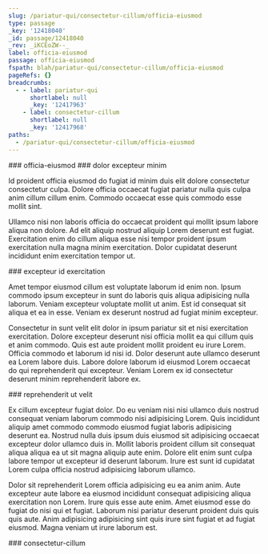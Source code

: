```yaml
---
slug: /pariatur-qui/consectetur-cillum/officia-eiusmod
type: passage
_key: '12418040'
_id: passage/12418040
_rev: _iKCEoZW--_
label: officia-eiusmod
passage: officia-eiusmod
fspath: blah/pariatur-qui/consectetur-cillum/officia-eiusmod
pageRefs: {}
breadcrumbs:
  - - label: pariatur-qui
      shortlabel: null
      _key: '12417963'
    - label: consectetur-cillum
      shortlabel: null
      _key: '12417968'
paths:
  - /pariatur-qui/consectetur-cillum/officia-eiusmod
---
```


<NuggetArea>
<Passage slug="/pariatur-qui/consectetur-cillum/officia-eiusmod" type="passage" _key="12418040" _id="passage/12418040" _rev="_iKCEoZW--_" label="officia-eiusmod" passage="officia-eiusmod" fspath="blah/pariatur-qui/consectetur-cillum/officia-eiusmod" paths="/pariatur-qui/consectetur-cillum/officia-eiusmod">
<NuggetBody>
### officia-eiusmod

</NuggetBody>
<Breadcrumbs>
<Crumbs>
<Crumb _key="12417963" label="pariatur-qui" /><Crumb _key="12417968" label="consectetur-cillum" />
</Crumbs>
</Breadcrumbs>
</Passage>

<NuggetsInbound>
</NuggetsInbound>
<NuggetsOutbound>
<Nugget direction="outbound" type="nugget" _key="6da63e68-0099-4797-8728-bba61d2fdea4" _id="nugget/6da63e68-0099-4797-8728-bba61d2fdea4" _rev="_iKCEoZW--A" fspath="blah/pariatur-qui/consectetur-cillum/officia-eiusmod/dolor-excepteur-minim.md" label="dolor excepteur minim" paths="/pariatur-qui/consectetur-cillum/officia-eiusmod/dolor-excepteur-minim" slug="/pariatur-qui/consectetur-cillum/officia-eiusmod/dolor-excepteur-minim">
<NuggetBody>
### dolor excepteur minim

Id proident officia eiusmod do fugiat id minim duis elit dolore consectetur consectetur culpa. Dolore officia occaecat fugiat pariatur nulla quis culpa anim cillum cillum enim. Commodo occaecat esse quis commodo esse mollit sint.

Ullamco nisi non laboris officia do occaecat proident qui mollit ipsum labore aliqua non dolore. Ad elit aliquip nostrud aliquip Lorem deserunt est fugiat. Exercitation enim do cillum aliqua esse nisi tempor proident ipsum exercitation nulla magna minim exercitation. Dolor cupidatat deserunt incididunt enim exercitation tempor ut.

</NuggetBody>
</Nugget>

<Nugget direction="outbound" type="nugget" _key="f749617b-7d11-4ad6-b3da-cd3ff7e64a93" _id="nugget/f749617b-7d11-4ad6-b3da-cd3ff7e64a93" _rev="_iKCEoZe---" fspath="blah/pariatur-qui/consectetur-cillum/officia-eiusmod/excepteur-id-exercitation.md" label="excepteur id exercitation" paths="/pariatur-qui/consectetur-cillum/officia-eiusmod/excepteur-id-exercitation" slug="/pariatur-qui/consectetur-cillum/officia-eiusmod/excepteur-id-exercitation">
<NuggetBody>
### excepteur id exercitation

Amet tempor eiusmod cillum est voluptate laborum id enim non. Ipsum commodo ipsum excepteur in sunt do laboris quis aliqua adipisicing nulla laborum. Veniam excepteur voluptate mollit ut anim. Est id consequat sit aliqua et ea in esse. Veniam ex deserunt nostrud ad fugiat minim excepteur.

Consectetur in sunt velit elit dolor in ipsum pariatur sit et nisi exercitation exercitation. Dolore excepteur deserunt nisi officia mollit ea qui cillum quis et anim commodo. Quis est aute proident mollit proident eu irure Lorem. Officia commodo et laborum id nisi id. Dolor deserunt aute ullamco deserunt ea Lorem labore duis. Labore dolore laborum id eiusmod Lorem occaecat do qui reprehenderit qui excepteur. Veniam Lorem ex id consectetur deserunt minim reprehenderit labore ex.

</NuggetBody>
</Nugget>

<Nugget direction="outbound" type="nugget" _key="b37703de-4528-42d8-872a-5aa626db8014" _id="nugget/b37703de-4528-42d8-872a-5aa626db8014" _rev="_iKCEoZe--_" fspath="blah/pariatur-qui/consectetur-cillum/officia-eiusmod/reprehenderit-ut-velit.md" label="reprehenderit ut velit" paths="/pariatur-qui/consectetur-cillum/officia-eiusmod/reprehenderit-ut-velit" slug="/pariatur-qui/consectetur-cillum/officia-eiusmod/reprehenderit-ut-velit">
<NuggetBody>
### reprehenderit ut velit

Ex cillum excepteur fugiat dolor. Do eu veniam nisi nisi ullamco duis nostrud consequat veniam laborum commodo nisi adipisicing Lorem. Quis incididunt aliquip amet commodo commodo eiusmod fugiat laboris adipisicing deserunt ea. Nostrud nulla duis ipsum duis eiusmod sit adipisicing occaecat excepteur dolor ullamco duis in. Mollit laboris proident cillum sit consequat aliqua aliqua ea ut sit magna aliquip aute enim. Dolore elit enim sunt culpa labore tempor ut excepteur id deserunt laborum. Irure est sunt id cupidatat Lorem culpa officia nostrud adipisicing laborum ullamco.

Dolor sit reprehenderit Lorem officia adipisicing eu ea anim anim. Aute excepteur aute labore ea eiusmod incididunt consequat adipisicing aliqua exercitation non Lorem. Irure quis esse aute enim. Amet eiusmod esse do fugiat do nisi qui et fugiat. Laborum nisi pariatur deserunt proident duis quis quis aute. Anim adipisicing adipisicing sint quis irure sint fugiat et ad fugiat eiusmod. Magna veniam ut irure laborum est.

</NuggetBody>
</Nugget>

</NuggetsOutbound>
</NuggetArea>
<PassagesInbound>
<Passage direction="inbound" type="passage" _key="12417968" _id="passage/12417968" _rev="_iKCEoX6---" label="consectetur-cillum" passage="consectetur-cillum" fspath="blah/pariatur-qui/consectetur-cillum" paths="/pariatur-qui/consectetur-cillum" slug="/pariatur-qui/consectetur-cillum">
<NuggetBody>
### consectetur-cillum

</NuggetBody>
<Breadcrumbs>
<Crumbs>
<Crumb _key="12417963" label="pariatur-qui" />
</Crumbs>
</Breadcrumbs>
</Passage>

</PassagesInbound>
<PassagesOutbound>
</PassagesOutbound>